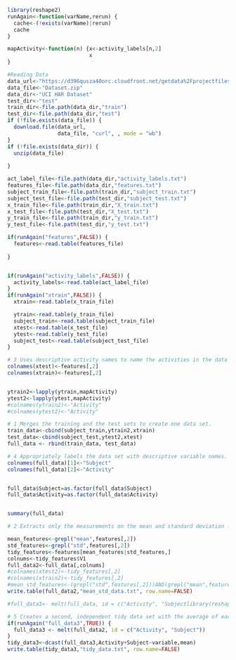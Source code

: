```r
library(reshape2)
runAgain<-function(varName,rerun) {
  cache<-(!exists(varName)|rerun)
  cache
}

mapActivity<-function(n) {x<-activity_labels[n,2]
                          x
}

```


```r
#Reading Data
data_url<-"https://d396qusza40orc.cloudfront.net/getdata%2Fprojectfiles%2FUCI%20HAR%20Dataset.zip"
data_file<-"Dataset.zip"
data_dir<-"UCI HAR Dataset"
test_dir<-"test"
train_dir<-file.path(data_dir,"train")
test_dir<-file.path(data_dir,"test")
if (!file.exists(data_file)) {
  download.file(data_url, 
                data_file, "curl", , mode = "wb")
}
if (!file.exists(data_dir)) {
  unzip(data_file)
  
}

act_label_file<-file.path(data_dir,"activity_labels.txt")
features_file<-file.path(data_dir,"features.txt")
subject_train_file<-file.path(train_dir,"subject_train.txt")
subject_test_file<-file.path(test_dir,"subject_test.txt")
x_train_file<-file.path(train_dir,"X_train.txt")
x_test_file<-file.path(test_dir,"X_test.txt")
y_train_file<-file.path(train_dir,"y_train.txt")
y_test_file<-file.path(test_dir,"y_test.txt")

if(runAgain("features",FALSE)) {
  features<-read.table(features_file)
  
}


if(runAgain("activity_labels",FALSE)) {
  activity_labels<-read.table(act_label_file)
}
if(runAgain("xtrain",FALSE)) {
  xtrain<-read.table(x_train_file)

  ytrain<-read.table(y_train_file)
  subject_train<-read.table(subject_train_file)
  xtest<-read.table(x_test_file)
  ytest<-read.table(y_test_file)
  subject_test<-read.table(subject_test_file)  
}
```

```r
# 3 Uses descriptive activity names to name the activities in the data set
colnames(xtest)<-features[,2]
colnames(xtrain)<-features[,2]


ytrain2<-lapply(ytrain,mapActivity)
ytest2<-lapply(ytest,mapActivity)
#colnames(ytrain2)<-"Activity"
#colnames(ytest2)<-"Activity"
```
```r
# 1 Merges the training and the test sets to create one data set.
train_data<-cbind(subject_train,ytrain2,xtrain)
test_data<-cbind(subject_test,ytest2,xtest)
full_data <- rbind(train_data, test_data)
```

```r
# 4 Appropriately labels the data set with descriptive variable names. 
colnames(full_data)[1]<-"Subject"
colnames(full_data)[2]<-"Activity"


full_data$Subject=as.factor(full_data$Subject)
full_data$Activity=as.factor(full_data$Activity)


summary(full_data)
```

```r
# 2 Extracts only the measurements on the mean and standard deviation for each measurement. 

mean_features<-grepl("mean",features[,2])
std_features<-grepl("std",features[,2])
tidy_features<-features[mean_features|std_features,]
colnums<-tidy_features$V1
full_data2<-full_data[,colnums]
#colnames(xtest2)<-tidy_features[,2]
#colnames(xtrain2)<-tidy_features[,2]
#mean_std_features<-(grepl("std",features[,2]))AND(grepl("mean",features[,2]))
write.table(full_data2,"mean_std_data.txt", row.name=FALSE)

#full_data3<- melt(full_data, id = c("Activity", "Subjectlibrary(reshape2)
```

```r
# 5 Creates a second, independent tidy data set with the average of each variable for each activity and each subject. 
if(runAgain("full_data3",TRUE)) {
  full_data3 <- melt(full_data2, id = c("Activity", "Subject"))
}
tidy_data3<-dcast(full_data3,Activity+Subject~variable,mean)
write.table(tidy_data3,"tidy_data.txt", row.name=FALSE)
```

